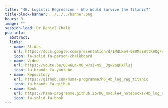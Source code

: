 ```yaml
---
title: "4B: Logistic Regression - Who Would Survive the Titanic?"
title-block-banner: ../../../banner.png
hours: 3
image: ""
session-lead: Dr Daniel Chalk
pub-info:
  abstract: 
  links:
  - name: Slides
    url: https://docs.google.com/presentation/d/1MdLRe4-089MsEWttK9OgFvgBX8EqJ6LFCRC72zyz1jI/edit?usp=sharing
    icon: fa-solid fa-person-chalkboard
  - name: Video
    url: https://youtu.be/0Cw6LK-MO_w?si=m5__3gw2pQPXFlsj
    icon: fa-brands fa-youtube
  - name: Repository
    url: https://github.com/hsma-programme/h6_4b_log_reg_titanic
    icon: fa-brands fa-github
  - name: Book
    url: https://hsma-programme.github.io/h6_module4_notebooks/4b_log_reg_tutorial_1.html
    icon: fa-solid fa-book
---
```

